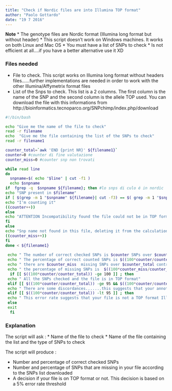 ```yaml
---
title: "Check if Nordic files are into Illumina TOP format"
author: "Paolo Gottardo"
date: "19 7 2016"
---
```


**Note**
* The genotype files are Nordic format (Illumina long format but without header)
* This script doesn't work on Windows machines. It works on both Linux and Mac OS
* You must have a list of SNPs to check 
* Is not efficient at all....if you have a better alternative use it XD

### Files needed
* File to check. This script works on Illumina long format without headers files......further implementations are needed in order to work with the other Illumina/Affymetrix format files 
* List of the Snps to check. This list is a 2 columns. The first column is the name of the SNP and the second column is the allele TOP used. You can download the file with this informations from http://bioinformatics.tecnoparco.org/SNPchimp/index.php/download

```bash
#!/bin/bash

echo "Give me the name of the file to check"
read -r filename
echo  "Give me the file containing the list of the SNPs to check"
read -r filename1

counter_total=`awk 'END {print NR}' ${filename1}`
counter=0 #counter di fine valutazione
counter_miss=0 #counter snp non trovati

while read line
do
  snpname=$( echo "$line" | cut -f1 )
  echo $snpname
if  fgrep -q  $snpname ${filename}; then #lo snps di culo é in nordic
echo "SNP present in $filename"
if [ $(grep -m 1 "$snpname" ${filename}| cut -f3) == $( grep -m 1 "$snpname" ${filename1}| cut -f2  | cut -d '/' -f1) ] ||  [ $(grep -m 1 "$snpname" ${filename}| cut -f3) == $( grep -m 1 "$snpname" ${filename1}| cut -f2  | cut -d '/' -f2) ] ; then
echo "I'm counting it"
((counter++))
else
echo "ATTENTION Incompatibility found the file could not be in TOP format....."
fi
else
echo "Snp name not found in this file, deleting it from the calculation"
((counter_miss++))
fi
done < ${filename1}
 
 echo " The number of correct checked SNPs is $counter SNPs over $counter_total controlled SNPs "
 echo " The percentage of correct counted SNPs is $((100*counter/counter_total))%"
 echo " there are $counter_miss  missing SNPs over $counter_total controlled SNPs "
 echo " the percentage of missing SNPs is  $((100*counter_miss/counter_total))%"
  if [[ $((100*counter/counter_total)) -ge 100 ]] ; then
 echo " All the SNPs checked and the file is in TOP format"
 elif [[ $((100*counter/counter_total)) -ge 95 && $((100*counter/counter_total)) -lt 100 ]] ; then
 echo " There are some discordances.......this suggests that your annotation file contains some mistakes....check it an re-run the script"
 elif [[ $((100*counter/counter_total)) -lt 95 ]] ; then
 echo " This error rate suggests that your file is not a TOP format Illumina file. Contact your laboratory for more info"
 else
 exit
  fi
```

### Explanation
The script will ask :
* Name of the file to check
* Name of the file containing the list and the type of SNPs to check 

The script will produce :

* Number and percentage of correct checked SNPs 
* Number and percentage of SNPs that are missing in your file according to the SNPs list downloaded 
* A decision if your file is on TOP format or not. This decision is based on a 5% error rate threshold 
